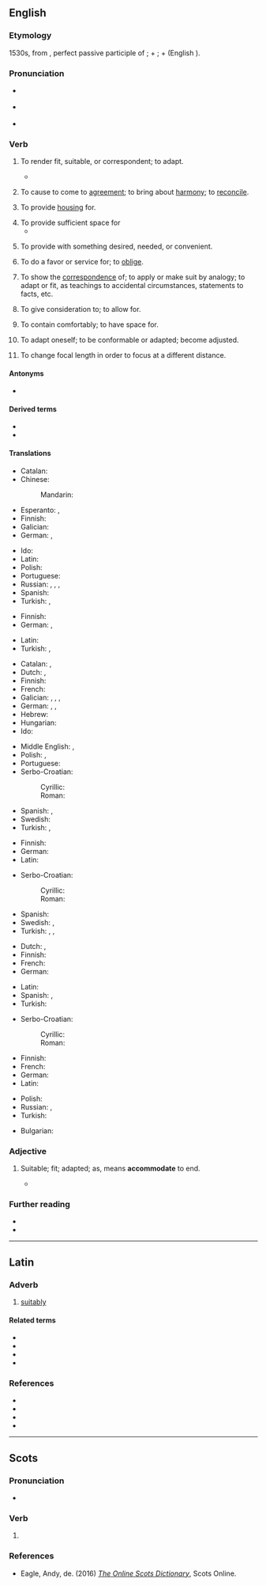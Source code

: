 ==English==

===Etymology===
{{root|en|ine-pro|*med-}}
1530s, from {{der|en|la|accommodatus|accommodātus}}, perfect passive participle of {{m|la|accommodo|accommodō}}; {{m|la|ad}} + {{m|la|commodō||make fit, help}}; {{m|la|com-}} + {{m|la|modus||measure, proportion}} (English {{m|en|mode}}).

===Pronunciation===
* {{a|UK}} {{IPA|en|/əˈkɒməˌdeɪt/|[əˈkʰɒməˌdeɪt]}}
* {{a|US}} {{IPA|en|/əˈkɑməˌdeɪt/|[əˈkʰɑməˌdeɪt]}}
* {{audio|en|en-us-accommodate.ogg|Audio (US)}}

===Verb===
{{en-verb}}

# {{lb|en|transitive|often|reflexive}} To render fit, suitable, or correspondent; to adapt.
#: {{syn|en|adapt|conform|adjust|arrange|suit}}
#: {{ux|en|to '''accommodate''' ourselves to circumstances}}
#* {{RQ:Spectator|VII|475|June 18 1712|page=15|text=IT is an old Obſervation, which has been made of Politicians who would rather ingratiate themſelves with their Sovereign, than promote his real Service, that they '''accommodate''' their Counſels to his Inclinations, and adviſe him to ſuch Actions only as his Heart is naturally ſet upon.}}
# {{lb|en|transitive}} To cause to come to [[agreement]]; to bring about [[harmony]]; to [[reconcile]].
#: {{syn|en|reconcile}}
#: {{ux|en|to '''accommodate''' differences}}
# {{lb|en|transitive}} To provide [[housing]] for.
#: {{ux|en|to '''accommodate''' an old friend for a week}}
# To provide sufficient space for
#* {{quote-journal|en|date=2020 December 2|author=Paul Bigland|title=My weirdest and wackiest Rover yet|journal=Rail|pages=67-68|text=My next stop is Oxford, which has also grown with the addition of new platforms to '''accommodate''' the Chiltern Railways service to London via [[Bicester]] - although, short sightedly, the planned electrification from Paddington was canned.}}
# {{lb|en|transitive}} To provide with something desired, needed, or convenient.
#: {{ux|en|to '''accommodate''' a friend with a loan}}
# {{lb|en|transitive}} To do a favor or service for; to [[oblige]].
#: {{syn|en|oblige}}
# {{lb|en|transitive}} To show the [[correspondence]] of; to apply or make suit by analogy; to adapt or fit, as teachings to accidental circumstances, statements to facts, etc.
#: {{ux|en|to '''accommodate''' prophecy to events}}
# {{lb|en|transitive}} To give consideration to; to allow for.
# {{lb|en|transitive}} To contain comfortably; to have space for.
#: {{ux|en|This venue '''accommodates''' three hundred people.}}
# {{lb|en|intransitive|rare}} To adapt oneself; to be conformable or adapted; become adjusted.
# {{lb|en|intransitive|of an eye}} To change focal length in order to focus at a different distance.

====Antonyms====
* {{l|en|discommodate}} {{qualifier|obsolete}}

====Derived terms====
* {{l|en|overaccommodate}}
* {{l|en|underaccommodate}}

====Translations====
{{trans-top|to render fit or suitable}}
* Catalan: {{t+|ca|acomodar}}
* Chinese:
*: Mandarin: {{t+|cmn|容纳|tr=róng nà|sc=Hani}}
* Esperanto: {{t+|eo|akomodi}}, {{t|eo|alfari}}
* Finnish: {{t+|fi|sopeuttaa}}
* Galician: {{t|gl|acomodar}}
* German: {{t+|de|machen}}, {{t+|de|endigen}}
{{trans-mid}}
* Ido: {{t+|io|aptigar}}
* Latin: {{t+|la|accommodo}}
* Polish: {{t+|pl|akomodować|impf}}
* Portuguese: {{t+|pt|acomodar}}
* Russian: {{t+|ru|приспоса́бливать|impf}}, {{t+|ru|приспосо́бить|pf}}, {{t+|ru|подгоня́ть|impf}}, {{t+|ru|подогна́ть|pf}}
* Spanish: {{t+|es|acomodar}}
* Turkish: {{t|tr|uyum sağlamak}}, {{t+|tr|düzenlemek}}
{{trans-bottom}}

{{trans-top|to cause to come into agreement}}
* Finnish: {{t+|fi|sovitella}}
* German: {{t|de|in Übereinstimmung bringen}}, {{t+|de|anpassen}}
{{trans-mid}}
* Latin: {{t|la|excipio}}
* Turkish: {{qualifier|law}} {{t-check|tr|[[birbirine]] [[uygun]] [[kılmak]]}} <!-- was "[[birbirine]] [[uygun]] [[kılmak]]" - assumed sum-of-parts; if an idiom, remove the wikilinks to the individual words. see [[User:Kephir/gadgets/xte#Translation_fixing]] -->, {{t+check|tr|uydurmak}}
{{trans-bottom}}

{{trans-top|to provide housing for}}
* Catalan: {{t+|ca|acollir}}, {{t+|ca|allotjar}}
* Dutch: {{t+|nl|onderbrengen}}, {{t+|nl|herbergen}}
* Finnish: {{t+|fi|majoittaa}}
* French: {{t+|fr|héberger}}
* Galician: {{t|gl|acomodar}}, {{t+|gl|albergar}}, {{t+|gl|acoller}}, {{t+|gl|apousentar}}
* German: {{t+|de|unterbringen}}, {{t+|de|beherbergen}}, {{t+|de|einquartieren}}
* Hebrew: {{t+|he|אִכְסֵן|tr=ichsén}}
* Hungarian: {{t+|hu|befogad}}
* Ido: {{t+|io|gastigar}}
{{trans-mid}}
* Middle English: {{t|enm|herberwen}}, {{t|enm|housen}}
* Polish: {{t+|pl|nocować|impf}}, {{t+|pl|przenocować|pf}}
* Portuguese: {{t+|pt|acomodar}}
* Serbo-Croatian:
*: Cyrillic: {{t|sh|смје́штати|impf}}
*: Roman: {{t+|sh|smjéštati|impf}}
* Spanish: {{t+|es|acoger}}, {{t+|es|albergar}}
* Swedish: {{t+|sv|hysa}}
* Turkish: {{t-check|tr|[[kalacak]] [[yer]] [[sağlamak]]}} <!-- was "[[kalacak]] [[yer]] [[sağlamak]]" - assumed sum-of-parts; if an idiom, remove the wikilinks to the individual words. see [[User:Kephir/gadgets/xte#Translation_fixing]] -->, {{t-check|tr|[[kalacak]] [[yer]] [[vermek]]}} <!-- was "[[kalacak]] [[yer]] [[vermek]]" - assumed sum-of-parts; if an idiom, remove the wikilinks to the individual words. see [[User:Kephir/gadgets/xte#Translation_fixing]] -->
{{trans-bottom}}

{{trans-top|to provide with something desired}}
* Finnish: {{t+|fi|tarjota}}
* German: {{t+|de|einrichten}}
* Latin: {{t|la|excipio}}
{{trans-mid}}
* Serbo-Croatian:
*: Cyrillic: {{t|sh|осигура́вати|impf}}
*: Roman: {{t+|sh|osigurávati|impf}}
* Spanish: {{t+|es|satisfacer}}
* Swedish: {{t+|sv|förse}}, {{t+|sv|tillgodose}}
* Turkish: {{t+|tr|düzenlemek}}, {{t+|tr|tanzim etmek}}, {{t+|tr|yerleştirmek}}
{{trans-bottom}}

{{trans-top|to do a favor or service for}}
{{trans-mid}}
{{trans-bottom}}

{{trans-top|to show the correspondence of; adapt to fit}}
* Dutch: {{t+|nl|aanpassen}}, {{t+|nl|accommoderen}}
* Finnish: {{t+|fi|sopeutua}}
* French: {{t+|fr|accommoder}}
* German: {{t+|de|anpassen}}
{{trans-mid}}
* Latin: {{t|la|excipio}}
* Spanish: {{t+|es|acomodar}}, {{t+|es|adaptar}}
* Turkish: {{t+|tr|uydurmak}}
{{trans-bottom}}

{{trans-top|to give consideration to}}
{{trans-mid}}
{{trans-bottom}}

{{trans-top|to contain comfortably; have space for}}
{{trans-mid}}
* Serbo-Croatian:
*: Cyrillic: {{t|sh|при́мати|impf}}
*: Roman: {{t+|sh|prímati|impf}}
{{trans-bottom}}

{{trans-top|rare: to adapt oneself}}
* Finnish: {{t+|fi|sopeutua}}
* French: {{t|fr|[[s']][[accommoder]]}}
* German: {{t+|de|anpassen}}
* Latin: {{t|la|excipio}}
{{trans-mid}}
* Polish: {{t|pl|[[akomodować|akomodować się]]|impf|pf}}
* Russian: {{t+|ru|приспоса́бливаться|impf}}, {{t+|ru|приспосо́биться|pf}}
* Turkish: {{t+|tr|alışmak}}
{{trans-bottom}}

{{checktrans-top}}
* Bulgarian: {{t+check|bg|приспособявам|sc=Cyrl}}
{{trans-mid}}
{{trans-bottom}}

===Adjective===
{{en-adj}}

# {{lb|en|obsolete}} Suitable; fit; adapted; as, means '''accommodate''' to end.
#* {{quote-book|en|year=a. 1671|author={{w|John Tillotson}}|title=Sermons Preach’d Upon Several Occaſions|location=London|publisher=A.M.|page=181|pageurl=https://books.google.com/books?id=JQ371CT_CBwC&pg=PA181|passage=God did not primarily intend to appoint this way of Worſhip, and to impoſe it upon them as that which was moſt proper and agreeable to him ; but that he condeſcended to it, as moſt '''accommodate''' to their preſent ſtate and inclination.}}

===Further reading===
* {{R:OneLook}}
* {{R:Webster 1913}}
{{Webster 1913}}

----

==Latin==

===Adverb===
{{la-adv|accommodātē}}

# [[suitably]]

====Related terms====
* {{l|la|accommodātiō}}
* {{l|la|accommodātus}}
* {{l|la|accommodō}}
* {{l|la|accommodus}}

===References===
* {{R:L&S}}
* {{R:Elementary Lewis}}
* {{R:Gaffiot}}
* {{R:M&A}}

----

==Scots==

===Pronunciation===
* {{IPA|sco|[əˈkɔmədet]}}

===Verb===
{{sco-verb|accommodates|accommodatin|accomodatit|accommodat}}

# {{l|en|accommodate}}

===References===
* Eagle, Andy, de. (2016) ''[http://scots-online.org/dictionary/index.asp The Online Scots Dictionary]'', Scots Online.